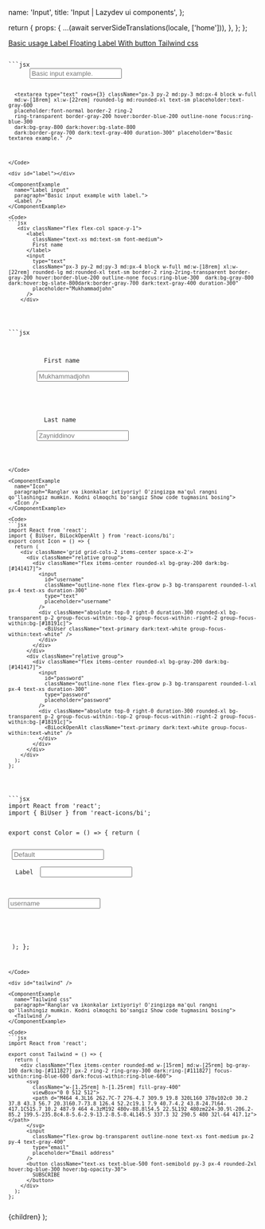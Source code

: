 


  name: 'Input',
  title: 'Input | Lazydev ui components',
};

  return {
    props: {
      ...(await serverSideTranslations(locale, ['home'])),
    },
  };
};

<SidebarLink>
  <a href="#basic" className="text-right">
    Basic usage
  </a>
  <a href="#label" className="text-right">
    Label
  </a>
  <a href="#floatingLabel" className="text-right">
    Floating Label
  </a>
  <a href="#withButton" className="text-right">
    With button
  </a>
  <a href="#tailwind" className="text-right">
    Tailwind css
  </a>
</SidebarLink>

<PrevAndNext
  leftPath="/docs/components/loading"
  rightPath="/docs/components/select"
/>

<div id="basic"></div>

<ComponentExample
  name="Basic"
  paragraph="Basic input example with placeholder.">
  <Basic />
</ComponentExample>

<Code>
```jsx
      <input type="text" className="px-3 py-2 md:py-3 md:px-4 block w-full md:w-[18rem]
      xl:w-[22rem] rounded-lg md:rounded-xl text-sm placeholder:text-gray-600
      placeholder:font-normal border-2 ring-2 ring-transparent
      border-gray-200 hover:border-blue-200 outline-none focus:ring-blue-300 
      dark:bg-gray-800 dark:hover:bg-slate-800 dark:border-gray-700
      dark:text-gray-400 duration-300" placeholder="Basic input example." />

      <textarea type="text" rows={3} className="px-3 py-2 md:py-3 md:px-4 block w-full
      md:w-[18rem] xl:w-[22rem] rounded-lg md:rounded-xl text-sm placeholder:text-gray-600
      placeholder:font-normal border-2 ring-2
      ring-transparent border-gray-200 hover:border-blue-200 outline-none focus:ring-blue-300 
      dark:bg-gray-800 dark:hover:bg-slate-800
      dark:border-gray-700 dark:text-gray-400 duration-300" placeholder="Basic textarea example." />
```
</Code>

<div id="label"></div>

<ComponentExample
  name="Label input"
  paragraph="Basic input example with label.">
  <Label />
</ComponentExample>

<Code>
```jsx
   <div className="flex flex-col space-y-1">
      <label
        className="text-xs md:text-sm font-medium">
        First name
      </label>
      <input
        type="text"
        className="px-3 py-2 md:py-3 md:px-4 block w-full md:w-[18rem] xl:w-[22rem] rounded-lg md:rounded-xl text-sm border-2 ring-2ring-transparent border-gray-200 hover:border-blue-200 outline-none focus:ring-blue-300  dark:bg-gray-800 dark:hover:bg-slate-800dark:border-gray-700 dark:text-gray-400 duration-300"
        placeholder="Mukhammadjohn"
      />
    </div>
````
</Code>

<div id="floatingLabel"></div>

<ComponentExample
  name="Floating label"
  paragraph="Label input with animations.">
  <FloatingLabel />
</ComponentExample>

<Code>
```jsx
      <div className="relative group">
        <label
          className="absolute top-0 left-0 w-full h-full flex items-center pl-[16px] duration-300 text-xs md:text-sm font-medium group-focus-within:text-xs md:group-focus-within:text-sm group-focus-within:-top-1 group-focus-within:h-1/2 group-focus-within:-translate-y-full group-focus-within:pl-0 cursor-text"
          htmlFor="label1">
          First name
        </label>
        <input
          id="label1"
          type="text"
          className="px-3 py-2 md:py-3 md:px-4 block w-full md:w-[18rem] xl:w-[22rem] rounded-lg md:rounded-xl text-sm placeholder:opacity-0 placeholder:group-focus-within:opacity-100 placeholder:text-gray-600 placeholder:font-normal border-2 ring-2 ring-transparent border-gray-200 hover:border-blue-200 outline-none focus:ring-blue-300  dark:bg-gray-800 dark:hover:bg-slate-800 dark:border-gray-700 dark:text-gray-400 duration-300"
          placeholder="Mukhammadjohn"
        />
      </div>
      <div className="relative group">
        <label
          className="absolute top-0 left-0 w-full h-full flex items-center pl-[16px] duration-200 text-xs md:text-sm font-medium group-focus-within:font-normal md:group-focus-within:text-[0.60rem] group-focus-within:-top-1 group-focus-within:h-1/2 group-focus-within:translate-y-1 group-focus-within:translate-x-4 group-focus-within:pl-0 group-focus-within:text-blue-500 cursor-text"
          htmlFor="label2">
          Last name
        </label>
        <input
          id="label2"
          type="text"
          className="px-3 pt-3 pb-1 md:pt-4 md:pb-2 md:px-4 block w-full md:w-[18rem] xl:w-[22rem] rounded-lg md:rounded-xl text-sm placeholder:opacity-0 placeholder:group-focus-within:opacity-100 placeholder:text-gray-600 placeholder:font-normal border-2 ring-2 ring-transparent border-gray-200 hover:border-blue-200 outline-none focus:ring-blue-300  dark:bg-gray-800 dark:hover:bg-slate-800 dark:border-gray-700 dark:text-gray-400 duration-200"
          placeholder="Zayniddinov"
        />
      </div>

````
</Code>

<ComponentExample
  name="Icon"
  paragraph="Ranglar va ikonkalar ixtiyoriy! O'zingizga ma'qul rangni qo'llashingiz mumkin. Kodni olmoqchi bo'sangiz Show code tugmasini bosing">
  <Icon />
</ComponentExample>

<Code>
```jsx
import React from 'react';
import { BiUser, BiLockOpenAlt } from 'react-icons/bi';
export const Icon = () => {
  return (
    <div className='grid grid-cols-2 items-center space-x-2'>
      <div className="relative group">
        <div className="flex items-center rounded-xl bg-gray-200 dark:bg-[#141417]">
          <input
            id="username"
            className="outline-none flex flex-grow p-3 bg-transparent rounded-l-xl px-4 text-xs duration-300"
            type="text"
            placeholder="username"
          />
          <div className="absolute top-0 right-0 duration-300 rounded-xl bg-transparent p-2 group-focus-within:-top-2 group-focus-within:-right-2 group-focus-within:bg-[#18191c]">
            <BiUser className="text-primary dark:text-white group-focus-within:text-white" />
          </div>
        </div>
      </div>
      <div className="relative group">
        <div className="flex items-center rounded-xl bg-gray-200 dark:bg-[#141417]">
          <input
            id="password"
            className="outline-none flex flex-grow p-3 bg-transparent rounded-l-xl px-4 text-xs duration-300"
            type="password"
            placeholder="password"
          />
          <div className="absolute top-0 right-0 duration-300 rounded-xl bg-transparent p-2 group-focus-within:-top-2 group-focus-within:-right-2 group-focus-within:bg-[#18191c]">
            <BiLockOpenAlt className="text-primary dark:text-white group-focus-within:text-white" />
          </div>
        </div>
      </div>
    </div>
  );
};
````
</Code>

<ComponentExample
  name="Color"
  paragraph="Ranglar va ikonkalar ixtiyoriy! O'zingizga ma'qul rangni qo'llashingiz mumkin. Kodni olmoqchi bo'sangiz Show code tugmasini bosing">
  <Color />
</ComponentExample>

<Code>
```jsx
import React from 'react';
import { BiUser } from 'react-icons/bi';

export const Color = () => {
  return (
    <div className="grid grid-cols-3 grid-rows-2 gap-x-2">
      <div className="group">
        <input
          className="rounded-xl bg-blue-200 dark:bg-[#1e2639] outline-none py-3 px-4 text-xs duration-200 group-focus-within:bg-opacity-60"
          type="text"
          placeholder="Default"
        />
      </div>
      <div className="relative group">
        <label
          className="absolute top-0 left-0 w-full h-full flex items-center pl-[10px] duration-300 text-xs group-focus-within:text-xs group-focus-within:h-1/2 group-focus-within:-translate-y-full group-focus-within:pl-0"
          htmlFor="color">
          Label
        </label>
        <input
          id="color"
          className="rounded-xl bg-red-200 dark:bg-[#352428] outline-none py-3 px-4 text-xs group-focus-within:bg-opacity-60"
          type="text"
        />
      </div>
      <div className="relative group">
        <div className="flex items-center rounded-xl text-[#46c93a] bg-green-200 dark:bg-[#223125]">
          <input
            id="username"
            className="outline-none flex flex-grow p-3 bg-transparent rounded-l-xl px-4 text-xs duration-300"
            type="text"
            placeholder="username"
          />
          <div className="absolute top-0 right-0 duration-300 rounded-xl bg-transparent p-2 group-focus-within:-top-2 group-focus-within:-right-2 group-focus-within:bg-[#264027] group-focus-within:bg-opacity-60">
            <BiUser className="text-primary text-[#46c93a]" />
          </div>
        </div>
      </div>
    </div>
  );
};
```
</Code>

<div id="tailwind" />

<ComponentExample
  name="Tailwind css"
  paragraph="Ranglar va ikonkalar ixtiyoriy! O'zingizga ma'qul rangni qo'llashingiz mumkin. Kodni olmoqchi bo'sangiz Show code tugmasini bosing">
  <Tailwind />
</ComponentExample>

<Code>
```jsx
import React from 'react';

export const Tailwind = () => {
  return (
    <div className="flex items-center rounded-md w-[15rem] md:w-[25rem] bg-gray-100 dark:bg-[#111827] px-2 ring-2 ring-gray-300 dark:ring-[#111827] focus-within:ring-blue-600 dark:focus-within:ring-blue-600">
      <svg
        className="w-[1.25rem] h-[1.25rem] fill-gray-400"
        viewBox="0 0 512 512">
        <path d="M464 4.3L16 262.7C-7 276-4.7 309.9 19.8 320L160 378v102c0 30.2 37.8 43.3 56.7 20.3l60.7-73.8 126.4 52.2c19.1 7.9 40.7-4.2 43.8-24.7l64-417.1C515.7 10.2 487-9 464 4.3zM192 480v-88.8l54.5 22.5L192 480zm224-30.9l-206.2-85.2 199.5-235.8c4.8-5.6-2.9-13.2-8.5-8.4L145.5 337.3 32 290.5 480 32l-64 417.1z"></path>
      </svg>
      <input
        className="flex-grow bg-transparent outline-none text-xs font-medium px-2 py-4 text-gray-400"
        type="email"
        placeholder="Email address"
      />
      <button className="text-xs text-blue-500 font-semibold py-3 px-4 rounded-2xl hover:bg-blue-300 hover:bg-opacity-30">
        SUBSCRIBE
      </button>
    </div>
  );
};
```
</Code>

  <NestedLayout name={meta.name} title={meta.title}>
    {children}
  </NestedLayout>
);
